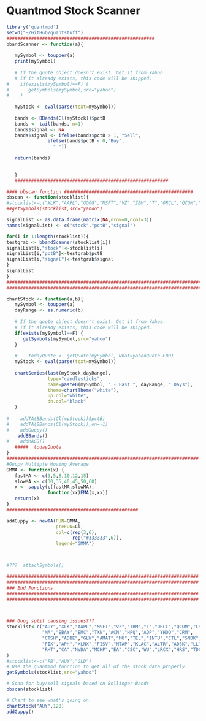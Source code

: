 # Quantmod Stock Scanner


```r
library('quantmod')
setwd("~/GitHub/quantstuff")
######################################################
bbandScanner <- function(a){
   
   mySymbol <- toupper(a)
   print(mySymbol)
   
   # If the quote object doesn't exist. Get it from Yahoo.
   # If it already exists, this code will be skipped.
#    if(exists(mySymbol)==F) {
#       getSymbols(mySymbol,src="yahoo")
#    }
   
   myStock <- eval(parse(text=mySymbol))
   
   bands <- BBands(Cl(myStock))$pctB
   bands <- tail(bands, n=1)
   bands$signal <- NA
   bands$signal <- ifelse(bands$pctB > 1, "Sell",
               ifelse(bands$pctB < 0,"Buy",
                 "-"))
   
   return(bands)

   
   }
   ########################################################

#### bbscan function ###############################################
bbscan <- function(stocklist){
#stocklist<-c("XLK","AAPL","GOOG","MSFT","VZ","IBM","T","ORCL","QCOM","CSCO","INTC","V","FB","MA","EBAY","EMC","TXN","ACN","HPQ","ADP","YHOO","CRM")
##getSymbols(stocklist,src="yahoo")

signalList <- as.data.frame(matrix(NA,nrow=0,ncol=3))
names(signalList) <- c("stock","pctB","signal")

for(i in 1:length(stocklist)){
testgrab <- bbandScanner(stocklist[i])
signalList[i,"stock"]<-stocklist[i]
signalList[i,"pctB"]<-testgrab$pctB
signalList[i,"signal"]<-testgrab$signal
}
signalList
}
#############################################################################
#############################################################################

chartStock <- function(a,b){
   mySymbol <- toupper(a)
   dayRange <- as.numeric(b)
   
   # If the quote object doesn't exist. Get it from Yahoo.
   # If it already exists, this code will be skipped.
   if(exists(mySymbol)==F) {
      getSymbols(mySymbol,src="yahoo")
   }
   
   #    todayQuote <- getQuote(mySymbol, what=yahooQuote.EOD)
   myStock <- eval(parse(text=mySymbol))
   
   chartSeries(last(myStock,dayRange),
               type="candlesticks",
               name=paste0(mySymbol, " - Past ", dayRange, " Days"),
               theme=chartTheme("white"),
               up.col="white",
               dn.col="black"     
   )
   
#    addTA(BBands(Cl(myStock))$pctB)
#    addTA(BBands(Cl(myStock)),on=-1)
#    addGuppy()
    addBBands()
#    addMACD()
   #####  todayQuote
}
######################################################################
#Guppy Multiple Moving Average
GMMA <- function(x) {
   fastMA <- c(3,5,8,10,12,15)
   slowMA <- c(30,35,40,45,50,60)
   x <- sapply(c(fastMA,slowMA),
               function(xx)EMA(x,xx))
   return(x)   
}
################################################

addGuppy <- newTA(FUN=GMMA,
                  preFUN=Cl,
                  col=c(rep(3,6),
                        rep("#333333",6)),
                  legend="GMMA")



#???  attachSymbols()

######################################################################
######################################################################
### End Functions
######################################################################
######################################################################



### Goog split causing issues???
stocklist<-c("AUY","XLK","AAPL","MSFT","VZ","IBM","T","ORCL","QCOM","CSCO","INTC","V","FB",
             "MA","EBAY","EMC","TXN","ACN","HPQ","ADP","YHOO","CRM",
             "CTSH","ADBE","GLW","AMAT","MU","TEL","INTU","CTL","SNDK","WDC","STX","ADI","BRCM",
             "FIX","APH","XLNX","FISV","NTAP","KLAC","ALTR","ADSK","LLTC","AKAM","CTXS",
             "RHT","CA","NVDA","MCHP","EA","CSC","WU","LRCX","HRS","TDC","FFIV","VRSN","FTR","FLIR","TSS","WIN","FSLR","JBL"
)
#stocklist<-c("FB","AUY","GLD")
# Use the quantmod function to get all of the stock data properly.
getSymbols(stocklist,src="yahoo")


```


```r
# Scan for buy/sell signals based on Bollinger Bands
bbscan(stocklist)

# Chart to see what's going on.
chartStock("AUY",120)
addGuppy()

```


